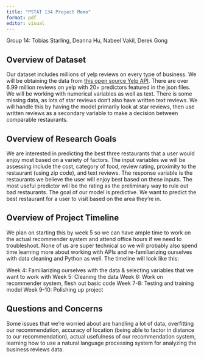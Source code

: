 ```yaml
---
title: "PSTAT 134 Project Memo"
format: pdf
editor: visual
---
```


Group 14: Tobias Starling, Deanna Hu, Nabeel Vakil, Derek Gong

## Overview of Dataset

Our dataset includes millions of yelp reviews on every type of business. We will be obtaining the data from [this open source Yelp API](https://business.yelp.com/data/resources/open-dataset/). There are over 6.99 million reviews on yelp with 20+ predictors featured in the json files. We will be working with numerical variables as well as text. There is some missing data, as lots of star reviews don’t also have written text reviews. We will handle this by having the model primarily look at star reviews, then use written reviews as a secondary variable to make a decision between comparable restaurants.

## Overview of Research Goals

We are interested in predicting the best three restaurants that a user would enjoy most based on a variety of factors. The input variables we will be assessing include the cost, category of food, review rating, proximity to the restaurant (using zip code), and text reviews. The response variable is the restaurants we believe the user will enjoy best based on these inputs. The most useful predictor will be the rating as the preliminary way to rule out bad restaurants. The goal of our model is predictive. We want to predict the best restaurant for a user to visit based on the area they’re in.

## Overview of Project Timeline

We plan on starting this by week 5 so we can have ample time to work on the actual recommender system and attend office hours if we need to troubleshoot. None of us are super technical so we will probably also spend time learning more about working with APIs and re-familiarizing ourselves with data cleaning and Python as well. The timeline will look like this:

Week 4: Familiarizing ourselves with the data & selecting variables that we want to work with Week 5: Cleaning the data Week 6: Work on recommender system, flesh out basic code Week 7-8: Testing and training model Week 9-10: Polishing up project

## Questions and Concerns

Some issues that we’re worried about are handling a lot of data, overfitting our recommendation, accuracy of location (being able to factor in distance to our recommendation), actual usefulness of our recommendation system, learning how to use a natural language processing system for analyzing the business reviews data.
